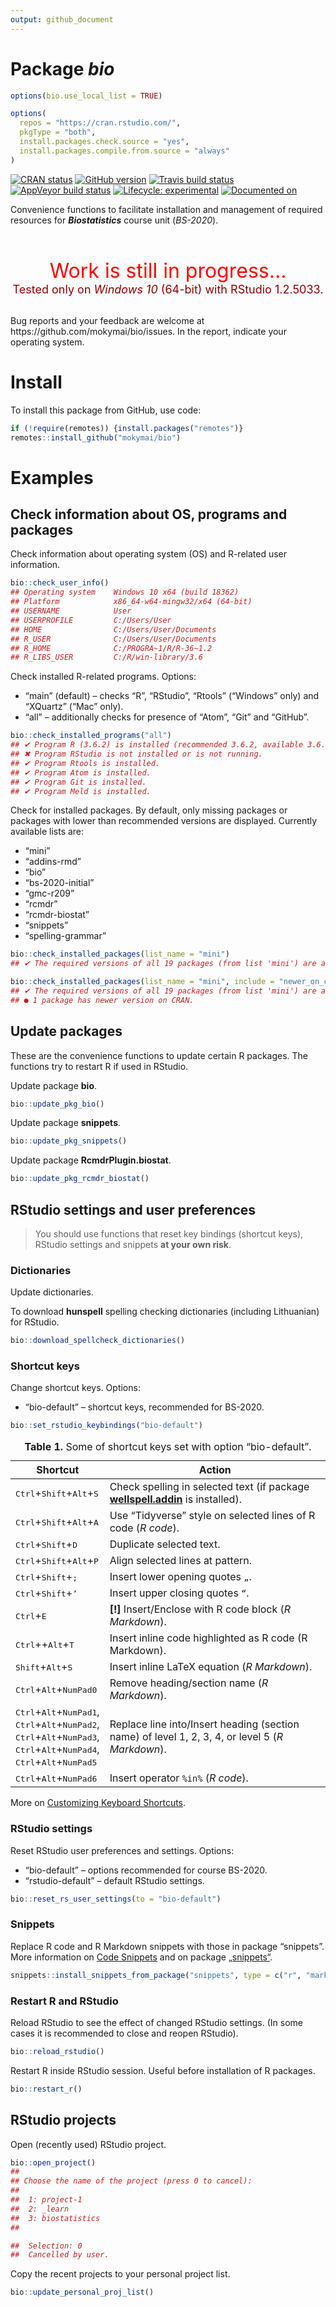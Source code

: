 ```yaml
---
output: github_document
---
```


<!-- README.md is generated from README.Rmd. Please edit that file -->

# Package **_bio_**

```r
options(bio.use_local_list = TRUE)

options(
  repos = "https://cran.rstudio.com/",
  pkgType = "both",
  install.packages.check.source = "yes",
  install.packages.compile.from.source = "always"
)
```


<!-- badges: start -->
[![CRAN status](https://www.r-pkg.org/badges/version/bio)](https://CRAN.R-project.org/package=bio)
[![GitHub version](https://img.shields.io/badge/GitHub-v`r packageVersion("bio")`-brightgreen.svg)](https://github.com/mokymai/bio)
[![Travis build status](https://travis-ci.com/mokymai/bio.svg?branch=master)](https://travis-ci.com/mokymai/bio)
[![AppVeyor build status](https://ci.appveyor.com/api/projects/status/github/mokymai/bio?branch=master&svg=true)](https://ci.appveyor.com/project/mokymai/bio)
[![Lifecycle: experimental](https://img.shields.io/badge/lifecycle-experimental-orange.svg)](https://www.tidyverse.org/lifecycle/#experimental)
[![Documented on](https://img.shields.io/badge/Documentation-`r gsub('-', '--', Sys.Date())`-yellowgreen.svg)]()
<!-- badges: end -->


Convenience functions to facilitate installation and management of required resources for __*Biostatistics*__ course unit (*BS-2020*).


<center>
<font color="red" size=6>
<br>
Work is still in progress...
</font>
<br>
<font color="darkred" size=4>
Tested only on <em>Windows 10</em> (64-bit) with RStudio 1.2.5033.
</font>
<br><br>
</center>

Bug reports and your feedback are welcome at https://github.com/mokymai/bio/issues.
In the report, indicate your operating system.


# Install

To install this package from GitHub, use code:

```r
if (!require(remotes)) {install.packages("remotes")}
remotes::install_github("mokymai/bio")
```

# Examples


## Check information about OS, programs and packages

Check information about operating system (OS) and R-related user information.

```r
bio::check_user_info()
## Operating system    Windows 10 x64 (build 18362)
## Platform            x86_64-w64-mingw32/x64 (64-bit)
## USERNAME            User
## USERPROFILE         C:/Users/User
## HOME                C:/Users/User/Documents
## R_USER              C:/Users/User/Documents
## R_HOME              C:/PROGRA~1/R/R-36~1.2
## R_LIBS_USER         C:/R/win-library/3.6
```

Check installed R-related programs. 
Options:

- "main" (default) -- checks "R", "RStudio", "Rtools" ("Windows" only) and "XQuartz" ("Mac" only).
- "all" -- additionally checks for presence of "Atom", "Git" and "GitHub".


```r
bio::check_installed_programs("all")
## ✔ Program R (3.6.2) is installed (recommended 3.6.2, available 3.6.2)
## ✖ Program RStudio is not installed or is not running.
## ✔ Program Rtools is installed.
## ✔ Program Atom is installed.
## ✔ Program Git is installed.
## ✔ Program Meld is installed.
```


Check for installed packages. 
By default, only missing packages or packages with lower than recommended versions are displayed.
Currently available lists are:

- "mini"
- "addins-rmd"
- "bio"
- "bs-2020-initial"
- "gmc-r209"
- "rcmdr"
- "rcmdr-biostat"
- "snippets"
- "spelling-grammar"

```r
bio::check_installed_packages(list_name = "mini")
## ✔ The required versions of all 19 packages (from list 'mini') are already installed.
```

```r
bio::check_installed_packages(list_name = "mini", include = "newer_on_cran")
## ✔ The required versions of all 19 packages (from list 'mini') are already installed.
## ● 1 package has newer version on CRAN.
```


## Update packages

These are the convenience functions to update certain R packages.
The functions try to restart R if used in RStudio.


Update package **bio**.
```r
bio::update_pkg_bio()
```

Update package **snippets**.
```r
bio::update_pkg_snippets()
```

Update package **RcmdrPlugin.biostat**.
```r
bio::update_pkg_rcmdr_biostat()
```



## RStudio settings and user preferences

> You should use functions that reset key bindings (shortcut keys), 
  RStudio settings and snippets **at your own risk**.

### Dictionaries

Update dictionaries.

To download **hunspell** spelling checking dictionaries (including Lithuanian) for RStudio.
```r
bio::download_spellcheck_dictionaries()
```



### Shortcut keys

Change shortcut keys.
Options:

- "bio-default" -- shortcut keys, recommended for BS-2020.

```r
bio::set_rstudio_keybindings("bio-default")
```

: **Table 1.** Some of shortcut keys set with option "bio-default".

Shortcut  | Action
--------- | -------------------------------------------------------------------------------------------------------------------------------------------
<kbd>Ctrl</kbd>+<kbd>Shift</kbd>+<kbd>Alt</kbd>+<kbd>S</kbd>  | Check spelling in selected text (if package [**wellspell.addin**](https://github.com/nevrome/wellspell.addin){target="_blank"} is installed).
<kbd>Ctrl</kbd>+<kbd>Shift</kbd>+<kbd>Alt</kbd>+<kbd>A</kbd>  | Use "Tidyverse" style on selected lines of R code (*R code*).
<kbd>Ctrl</kbd>+<kbd>Shift</kbd>+<kbd>D</kbd>                 | Duplicate selected text.
<kbd>Ctrl</kbd>+<kbd>Shift</kbd>+<kbd>Alt</kbd>+<kbd>P</kbd>  | Align selected lines at pattern.
<kbd>Ctrl</kbd>+<kbd>Shift</kbd>+<kbd>;</kbd>                 | Insert lower opening quotes `„`.
<kbd>Ctrl</kbd>+<kbd>Shift</kbd>+<kbd>'</kbd>                 | Insert upper closing quotes `“`.
<kbd>Ctrl</kbd>+<kbd>E</kbd>                                  | **[!]** Insert/Enclose with R code block (*R Markdown*).
<kbd>Ctrl</kbd>++<kbd>Alt</kbd>+<kbd>T</kbd>                  | Insert inline code highlighted as R code (R Markdown).
<kbd>Shift</kbd>+<kbd>Alt</kbd>+<kbd>S</kbd>                  | Insert inline LaTeX equation (*R Markdown*).
<kbd>Ctrl</kbd>+<kbd>Alt</kbd>+<kbd>NumPad0</kbd>             | Remove heading/section name (*R Markdown*).
<kbd>Ctrl</kbd>+<kbd>Alt</kbd>+<kbd>NumPad1</kbd>,<br> <kbd>Ctrl</kbd>+<kbd>Alt</kbd>+<kbd>NumPad2</kbd>,<br> <kbd>Ctrl</kbd>+<kbd>Alt</kbd>+<kbd>NumPad3</kbd>,<br> <kbd>Ctrl</kbd>+<kbd>Alt</kbd>+<kbd>NumPad4</kbd>,<br> <kbd>Ctrl</kbd>+<kbd>Alt</kbd>+<kbd>NumPad5</kbd>             | Replace line into/Insert heading (section name) of level 1, 2, 3, 4, or level 5 (*R Markdown*).
<kbd>Ctrl</kbd>+<kbd>Alt</kbd>+<kbd>NumPad6</kbd>             | Insert operator `%in%` (*R code*).

<!-- "addins.rmd::rmd_list_numbered"                : "Ctrl+Shift+Alt+L", -->
<!-- "addins.rs::rs_align_code_at_arrow"            : "Ctrl+Shift+Alt+[", -->
<!-- "addins.rs::rs_align_code_at_equal"            : "Ctrl+Shift+Alt+]", -->
<!-- "addins.rs::rs_insert_exposition_pipe"         : "Ctrl+Alt+S", -->
<!-- "addins.rs::rs_insert_infix_in"                : "Ctrl+Alt+NumPad6", -->
<!-- "addins.rs::rs_insert_line_ds"                 : "Ctrl+Shift+Alt+Q", -->
<!-- "addins.rs::rs_insert_line_ss"                 : "Shift+Alt+Q", -->
<!-- "addins.rs::rs_insert_line_sw"                 : "Ctrl+Shift+Q", -->
<!-- "addins.rs::rs_insert_matrix_multiplication"   : "Ctrl+Alt+NumPad8", -->
<!-- "addins.rs::rs_insert_tee_pipe"                : "Ctrl+Alt+.", -->
<!-- "addins.rs::rs_insert_update_pipe"             : "Ctrl+Alt+,", -->
<!-- "addins.rs::rs_replace_slash_b2fw"             : "Ctrl+Alt+/", -->
<!-- "addins.rs::rs_replace_slash_bd2s"             : "Ctrl+Shift+Alt+\\", -->
<!-- "addins.rs::rs_replace_slash_bs2d"             : "Ctrl+Alt+\\", -->
<!-- "addins.rs::rs_replace_slash_fw2b"             : "Ctrl+Shift+Alt+/", -->
<!-- "bookdown::mathquill"                          : "Ctrl+Alt+NumPad9", -->

More on [Customizing Keyboard Shortcuts](https://support.rstudio.com/hc/en-us/articles/206382178-Customizing-Keyboard-Shortcuts){target="_blank"}.


### RStudio settings 

Reset RStudio user preferences and settings.
Options:

- "bio-default" -- options recommended for course BS-2020.
- "rstudio-default" -- default RStudio settings.

```r
bio::reset_rs_user_settings(to = "bio-default")
```


### Snippets

Replace R code and R Markdown snippets with those in package "snippets".
More information on 
[Code Snippets](https://support.rstudio.com/hc/en-us/articles/204463668-Code-Snippets){target="_blank"} and on package
[„snippets“](https://gegznav.github.io/snippets/){target="_blank"}.


```r
snippets::install_snippets_from_package("snippets", type = c("r", "markdown"), backup = TRUE)
```


### Restart R and RStudio

Reload RStudio to see the effect of changed RStudio settings.
(In some cases it is recommended to close and reopen RStudio).

```r
bio::reload_rstudio()
```

Restart R inside RStudio session.
Useful before installation of R packages.
```r
bio::restart_r()
```


## RStudio projects

Open (recently used) RStudio project.
```r
bio::open_project()
## 
## Choose the name of the project (press 0 to cancel): 
## 
##  1: project-1 
##  2: _learn
##  3: biostatistics
##  

##  Selection: 0
##  Cancelled by user.
```

Copy the recent projects to your personal project list.
```r
bio::update_personal_proj_list()
```
